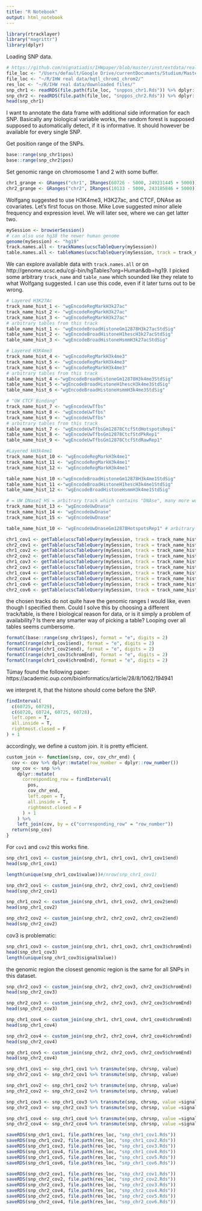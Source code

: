 ```yaml
---
title: "R Notebook"
output: html_notebook
---
```


```r
library(rtracklayer)
library("magrittr")
library(dplyr)
```

Loading SNP data.
```r
# https://github.com/nignatiadis/IHWpaper/blob/master/inst/extdata/real_data/hqtl_chrom1_chrom2
file_loc <- "/Users/default/Google Drive/currentDocumants/Studium/Master/3.Semester/Masterarbeit/Code/IHWpaper/inst/extdata/real_data/hqtl_chrom1_chrom2"
file_loc <- "~/R/IHW real data/hqtl_chrom1_chrom2/"
res_loc <- "~/R/IHW real data/downloaded files/"
snp_chr1 <- readRDS(file.path(file_loc, "snppos_chr1.Rds")) %>% dplyr::select(snp, chrsnp, pos)
snp_chr2 <- readRDS(file.path(file_loc, "snppos_chr2.Rds")) %>% dplyr::select(snp, chrsnp, pos)
head(snp_chr1)
```
I want to annotate the data frame with additional side information for each SNP. Basically any biological variable works, the random forest is supposed supposed to automatically detect, if it is informative. It should however be available for every single SNP. 

Get position range of the SNPs.
```r
base::range(snp_chr1$pos)
base::range(snp_chr2$pos)
```

Set genomic range on chromosome 1 and 2 with some buffer.
```r
chr1_grange <- GRanges("chr1", IRanges(60726 - 5000, 249231445 + 5000))
chr2_grange <- GRanges("chr2", IRanges(10133 - 5000, 243185846 + 5000))
```

Wolfgang suggested to use H3K4me3, H3K27ac, and CTCF, DNAse as covariates. Let's first focus on those. Mike Love suggested minor allele frequency and expression level. We will later see, where we can get latter two. 

```r
mySession <- browserSession()
# can also use hg38 the newer human genome
genome(mySession) <- "hg19"
track.names.all <- trackNames(ucscTableQuery(mySession))
table.names.all <- tableNames(ucscTableQuery(mySession, track = track_name_hist_10))
```

We can explore available data with `track.names.all` or on
http://genome.ucsc.edu/cgi-bin/hgTables?org=Human&db=hg19. I picked some arbitrary `track_name` and `table_name` which sounded like they relate to what Wolfgang suggested. I can use this code, even if it later turns out to be wrong. 
```r
# Layered H3K27Ac
track_name_hist_1 <- "wgEncodeRegMarkH3k27ac" 
track_name_hist_2 <- "wgEncodeRegMarkH3k27ac" 
track_name_hist_3 <- "wgEncodeRegMarkH3k27ac" 
# arbitrary tables from this track
table_name_hist_1 <- "wgEncodeBroadHistoneGm12878H3k27acStdSig" 
table_name_hist_2 <- "wgEncodeBroadHistoneH1hescH3k27acStdSig" 
table_name_hist_3 <- "wgEncodeBroadHistoneHsmmH3k27acStdSig"

# Layered H3K4me3
track_name_hist_4 <- "wgEncodeRegMarkH3k4me3" 
track_name_hist_5 <- "wgEncodeRegMarkH3k4me3" 
track_name_hist_6 <- "wgEncodeRegMarkH3k4me3" 
# arbitrary tables from this track
table_name_hist_4 <-"wgEncodeBroadHistoneGm12878H3k4me3StdSig"
table_name_hist_5 <-"wgEncodeBroadHistoneH1hescH3k4me3StdSig"
table_name_hist_6 <-"wgEncodeBroadHistoneHsmmH3k4me3StdSig"

# "UW CTCF Binding"
track_name_hist_7 <- "wgEncodeUwTfbs" 
track_name_hist_8 <- "wgEncodeUwTfbs" 
track_name_hist_9 <- "wgEncodeUwTfbs" 
# arbitrary tables from this track
table_name_hist_7 <- "wgEncodeUwTfbsGm12878CtcfStdHotspotsRep1"
table_name_hist_8 <- "wgEncodeUwTfbsGm12878CtcfStdPkRep1"      
table_name_hist_9 <- "wgEncodeUwTfbsGm12878CtcfStdRawRep1" 

#Layered kH3k4me1
track_name_hist_10 <- "wgEncodeRegMarkH3k4me1"
track_name_hist_11 <- "wgEncodeRegMarkH3k4me1"
track_name_hist_12 <- "wgEncodeRegMarkH3k4me1"

table_name_hist_10 <-"wgEncodeBroadHistoneGm12878H3k4me1StdSig" 
table_name_hist_11 <-"wgEncodeBroadHistoneH1hescH3k4me1StdSig" 
table_name_hist_12 <- "wgEncodeBroadHistoneHsmmH3k4me1StdSig"

# = UW DNaseI HS = arbitrary track which contains "DNAse", many more would have been possible
track_name_hist_13 <- "wgEncodeUwDnase" 
track_name_hist_14 <- "wgEncodeUwDnase" 
track_name_hist_15 <- "wgEncodeUwDnase" 

table_name_hist_10 <- "wgEncodeUwDnaseGm12878HotspotsRep1" # arbitrary table from this track

```

```r
chr1_cov1 <- getTable(ucscTableQuery(mySession, track = track_name_hist_1, table = table_name_hist_1, range = chr1_grange))
chr2_cov1 <- getTable(ucscTableQuery(mySession, track = track_name_hist_1, table = table_name_hist_1, range = chr2_grange))
chr1_cov2 <- getTable(ucscTableQuery(mySession, track = track_name_hist_2, table = table_name_hist_2, range = chr1_grange))
chr2_cov2 <- getTable(ucscTableQuery(mySession, track = track_name_hist_2, table = table_name_hist_2, range = chr2_grange))
chr1_cov3 <- getTable(ucscTableQuery(mySession, track = track_name_hist_3, table = table_name_hist_3, range = chr1_grange))
chr2_cov3 <- getTable(ucscTableQuery(mySession, track = track_name_hist_3, table = table_name_hist_3, range = chr2_grange))
chr1_cov4 <- getTable(ucscTableQuery(mySession, track = track_name_hist_4, table = table_name_hist_4, range = chr1_grange))
chr2_cov4 <- getTable(ucscTableQuery(mySession, track = track_name_hist_4, table = table_name_hist_4, range = chr2_grange))
chr1_cov6 <- getTable(ucscTableQuery(mySession, track = track_name_hist_5, table = table_name_hist_5, range = chr1_grange))
chr2_cov6 <- getTable(ucscTableQuery(mySession, track = track_name_hist_5, table = table_name_hist_5, range = chr2_grange))
```

the chosen tracks do not quite have the genomic ranges I would like, even though I specified them. Could I solve this by choosing a different track/table, is there I biological reason for data, or is it simply a problem of availability? Is there any smarter way of picking a table? Looping over all tables seems cumbersome.
```r
formatC(base::range(snp_chr1$pos), format = "e", digits = 2)
formatC(range(chr1_cov1$end), format = "e", digits = 2)
formatC(range(chr1_cov2$end), format = "e", digits = 2)
formatC(range(chr1_cov3$chromEnd), format = "e", digits = 2)
formatC(range(chr1_cov4$chromEnd), format = "e", digits = 2)
```

Tümay found the following paper:
https://academic.oup.com/bioinformatics/article/28/8/1062/194941

we interpret it, that the histone should come before the SNP. 
```r
findInterval(
  c(60725, 60729),
  c(60720, 60724, 60725, 60728),
  left.open = T,
  all.inside = T,
  rightmost.closed = F
) + 1
```

accordingly, we define a custom join. it is pretty efficient. 
```r
custom_join <- function(snp, cov, cov_chr_end) {
  cov <- cov %>% dplyr::mutate(row_number = dplyr::row_number())
  snp_cov <- snp %>%
    dplyr::mutate(
      corresponding_row = findInterval(
        pos,
        cov_chr_end,
        left.open = T,
        all.inside = T,
        rightmost.closed = F
      ) + 1
    ) %>%
    left_join(cov, by = c("corresponding_row" = "row_number"))
  return(snp_cov)
}
```

For `cov1` and `cov2` this works fine. 
```r
snp_chr1_cov1 <- custom_join(snp_chr1, chr1_cov1, chr1_cov1$end)
head(snp_chr1_cov1)
```
```r
length(unique(snp_chr1_cov1$value))#/nrow(snp_chr1_cov1)
```

```r
snp_chr2_cov1 <- custom_join(snp_chr2, chr2_cov1, chr2_cov1$end)
head(snp_chr2_cov1)
```

```r
snp_chr1_cov2 <- custom_join(snp_chr1, chr1_cov2, chr1_cov2$end)
head(snp_chr1_cov2)
```

```r
snp_chr2_cov2 <- custom_join(snp_chr2, chr2_cov2, chr2_cov2$end)
head(snp_chr2_cov2)
```
cov3 is problematic:
```r
snp_chr1_cov3 <- custom_join(snp_chr1, chr1_cov3, chr1_cov3$chromEnd)
head(snp_chr1_cov3)
length(unique(snp_chr1_cov3$signalValue))
```
the genomic region the closest genomic region is the same for all SNPs in this dataset.

```r
snp_chr2_cov3 <- custom_join(snp_chr2, chr2_cov3, chr2_cov3$chromEnd)
head(snp_chr2_cov3)
```

```r
snp_chr2_cov3 <- custom_join(snp_chr2, chr2_cov3, chr2_cov3$chromEnd)
head(snp_chr2_cov3)
```

```r
snp_chr1_cov4 <- custom_join(snp_chr1, chr1_cov4, chr1_cov4$chromEnd)
head(snp_chr1_cov4)
```

```r
snp_chr2_cov4 <- custom_join(snp_chr2, chr2_cov4, chr2_cov4$chromEnd)
head(snp_chr2_cov4)
```
```r
snp_chr1_cov5 <- custom_join(snp_chr2, chr2_cov5, chr2_cov5$chromEnd)
head(snp_chr2_cov4)
```

```r
snp_chr1_cov1 <- snp_chr1_cov1 %>% transmute(snp, chrsnp, value)
snp_chr2_cov1 <- snp_chr2_cov1 %>% transmute(snp, chrsnp, value)

snp_chr1_cov2 <- snp_chr1_cov2 %>% transmute(snp, chrsnp, value)
snp_chr2_cov2 <- snp_chr2_cov2 %>% transmute(snp, chrsnp, value)

snp_chr1_cov3 <- snp_chr1_cov3 %>% transmute(snp, chrsnp, value =signalValue)
snp_chr2_cov3 <- snp_chr2_cov3 %>% transmute(snp, chrsnp, value =signalValue)

snp_chr1_cov4 <- snp_chr1_cov4 %>% transmute(snp, chrsnp, value =signalValue)
snp_chr2_cov4 <- snp_chr2_cov4 %>% transmute(snp, chrsnp, value =signalValue)
```


```r
saveRDS(snp_chr1_cov1, file.path(res_loc, "snp_chr1_cov1.Rds"))
saveRDS(snp_chr1_cov2, file.path(res_loc, "snp_chr1_cov2.Rds"))
saveRDS(snp_chr1_cov3, file.path(res_loc, "snp_chr1_cov3.Rds"))
saveRDS(snp_chr1_cov4, file.path(res_loc, "snp_chr1_cov4.Rds"))
saveRDS(snp_chr1_cov5, file.path(res_loc, "snp_chr1_cov5.Rds"))
saveRDS(snp_chr1_cov6, file.path(res_loc, "snp_chr1_cov6.Rds"))

saveRDS(snp_chr2_cov1, file.path(res_loc, "snp_chr2_cov1.Rds"))
saveRDS(snp_chr2_cov2, file.path(res_loc, "snp_chr2_cov2.Rds"))
saveRDS(snp_chr2_cov3, file.path(res_loc, "snp_chr2_cov3.Rds"))
saveRDS(snp_chr2_cov4, file.path(res_loc, "snp_chr2_cov4.Rds"))
saveRDS(snp_chr2_cov5, file.path(res_loc, "snp_chr2_cov5.Rds"))
saveRDS(snp_chr2_cov4, file.path(res_loc, "snp_chr2_cov6.Rds"))
```
